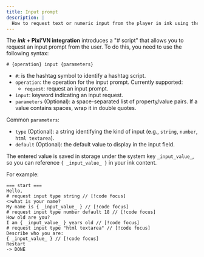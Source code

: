 ```yaml
---
title: Input prompt
description: |
  How to request text or numeric input from the player in ink using the Pixi’VN "# script" and access the result inside your narrative.
---
```


The ***ink* + Pixi’VN integration** introduces a "# script" that allows you to request an <DynamicLink href="/start/input">input prompt</DynamicLink> from the user. To do this, you need to use the following syntax:

```ink title="ink"
# {operation} input {parameters}
```

* `#`: is the hashtag symbol to identify a hashtag script.
* `operation`: the operation for the input prompt. Currently supported:
  * `request`: request an input prompt.
* `input`: keyword indicating an input request.
* `parameters` (Optional): a space-separated list of property/value pairs. If a value contains spaces, wrap it in double quotes.

Common `parameters`:

* `type` (Optional): a string identifying the kind of input (e.g., `string`, `number`, `html textarea`).
* `default` (Optional): the default value to display in the input field.

The entered value is saved in storage under the system key `_input_value_`, so you can reference `{ _input_value_ }` in your ink content.

For example:

```ink title="ink"
=== start ===
Hello, 
# request input type string // [!code focus]
<>what is your name?
My name is { _input_value_ } // [!code focus]
# request input type number default 18 // [!code focus]
How old are you?
I am { _input_value_ } years old // [!code focus]
# request input type "html textarea" // [!code focus]
Describe who you are:
{ _input_value_ } // [!code focus]
Restart
-> DONE
```

<InputExample />
